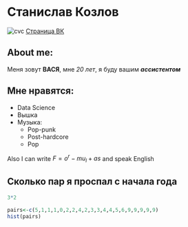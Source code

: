 # Станислав Козлов
![cvc](https://pp.vk.me/c631930/v631930157/42287/UXL56n40KZA.jpg)
[Страница ВК](http://vk.com/echrus)

## About me:

Меня зовут **ВАСЯ**, мне *20 лет*, я буду вашим ***ассистентом***


## Мне нравятся:   
+ Data Science    
+ Вышка    
+ Музыка:   
    * Pop-punk
    * Post-hardcore
    * Pop
    

Also I can write $F=o^r - mu_l + as$ and speak English

## Cколько пар я проспал с начала года
```r
3*2
```


```r
pairs<-c(5,1,1,1,0,2,2,4,2,3,3,4,4,5,6,9,9,9,9,9)
hist(pairs)
```